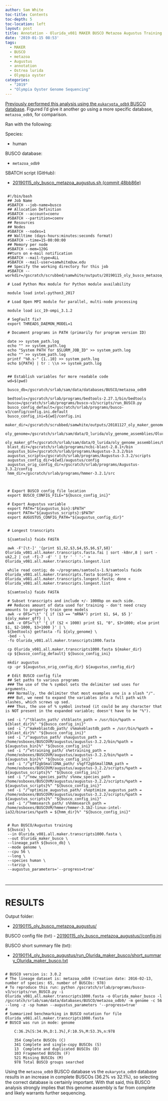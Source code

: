 ```yaml
---
author: Sam White
toc-title: Contents
toc-depth: 5
toc-location: left
layout: post
title: Annotation - Olurida_v081 MAKER BUSCO Metazoa Augustus Training on Mox
date: '2019-01-15 08:53'
tags:
  - MAKER
  - BUSCO
  - metazoa
  - Augustus
  - annotation
  - Ostrea lurida
  - Olympia oyster
categories:
  - "2019"
  - "Olympia Oyster Genome Sequencing"
---
```

[Previously performed this analysis using the ```eukaryota_odb9``` BUSCO database](https://robertslab.github.io/sams-notebook/posts/2019/2019-01-14-Annotation---Olurida_v081-MAKER-BUSCO-Augustus-Training/). Figured I'd give it another go using a more specific database, ```metazoa_odb9```, for comparison.

Ran with the following:

Species:

- human

BUSCO database:

- ```metazoa_odb9```

SBATCH script (GitHub):

- [20190115_oly_busco_metazoa_augustus.sh
 (commit 48bb86e)](https://github.com/RobertsLab/sams-notebook/blob/48bb86e0ca00e5315527a77521b5a2ea2cb616d3/sbatch_scripts/20190115_oly_busco_metazoa_augustus.sh)

 <pre><code>
 #!/bin/bash
 ## Job Name
 #SBATCH --job-name=busco
 ## Allocation Definition
 #SBATCH --account=coenv
 #SBATCH --partition=coenv
 ## Resources
 ## Nodes
 #SBATCH --nodes=1
 ## Walltime (days-hours:minutes:seconds format)
 #SBATCH --time=15-00:00:00
 ## Memory per node
 #SBATCH --mem=120G
 ##turn on e-mail notification
 #SBATCH --mail-type=ALL
 #SBATCH --mail-user=samwhite@uw.edu
 ## Specify the working directory for this job
 #SBATCH --workdir=/gscratch/scrubbed/samwhite/outputs/20190115_oly_busco_metazoa_augustus

 # Load Python Mox module for Python module availability

 module load intel-python3_2017

 # Load Open MPI module for parallel, multi-node processing

 module load icc_19-ompi_3.1.2

 # SegFault fix?
 export THREADS_DAEMON_MODEL=1

 # Document programs in PATH (primarily for program version ID)

 date >> system_path.log
 echo "" >> system_path.log
 echo "System PATH for $SLURM_JOB_ID" >> system_path.log
 echo "" >> system_path.log
 printf "%0.s-" {1..10} >> system_path.log
 echo ${PATH} | tr : \\n >> system_path.log


 ## Establish variables for more readable code
 wd=$(pwd)

 busco_db=/gscratch/srlab/sam/data/databases/BUSCO/metazoa_odb9

 bedtools=/gscratch/srlab/programs/bedtools-2.27.1/bin/bedtools
 busco=/gscratch/srlab/programs/busco-v3/scripts/run_BUSCO.py
 busco_config_default=/gscratch/srlab/programs/busco-v3/config/config.ini.default
 busco_config_ini=${wd}/config.ini
 maker_dir=/gscratch/scrubbed/samwhite/outputs/20181127_oly_maker_genome_annotation
 oly_genome=/gscratch/srlab/sam/data/O_lurida/oly_genome_assemblies/Olurida_v081/Olurida_v081.fa
 oly_maker_gff=/gscratch/srlab/sam/data/O_lurida/oly_genome_assemblies/Olurida_v081/Olurida_v081.maker.all.noseqs.gff
 blast_dir=/gscratch/srlab/programs/ncbi-blast-2.8.1+/bin
 augustus_bin=/gscratch/srlab/programs/Augustus-3.3.2/bin
 augustus_scripts=/gscratch/srlab/programs/Augustus-3.3.2/scripts
 augustus_config_dir=${wd}/augustus/config
 augustus_orig_config_dir=/gscratch/srlab/programs/Augustus-3.3.2/config
 hmm_dir=/gscratch/srlab/programs/hmmer-3.2.1/src



 # Export BUSCO config file location
 export BUSCO_CONFIG_FILE="${busco_config_ini}"

 # Export Augustus variable
 export PATH="${augustus_bin}:$PATH"
 export PATH="${augustus_scripts}:$PATH"
 export AUGUSTUS_CONFIG_PATH="${augustus_config_dir}"


 # Longest transcripts

 ${samtools} faidx FASTA

 awk -F'[\t-]' '{print $1,$2,$3,$4,$5,$6,$7,$8}' Olurida_v081.all.maker.transcripts.fasta.fai | sort -k8nr,8 | sort -uk2,2 | cut -f1-7 -d' ' | tr ' ' '-' > Olurida_v081.all.maker.transcripts.longest.list

 while read contig; do ~/programs/samtools-1.9/samtools faidx Olurida_v081.all.maker.transcripts.fasta $contig >> Olurida_v081.all.maker.transcripts.longest.fasta; done < Olurida_v081.all.maker.transcripts.longest.list

 ${samtools} faidx FASTA

 # Subset transcripts and include +/- 1000bp on each side.
 ## Reduces amount of data used for training - don't need crazy amounts to properly train gene models
 awk -v OFS="\t" '{ if ($3 == "mRNA") print $1, $4, $5 }' ${oly_maker_gff} | \
 awk -v OFS="\t" '{ if ($2 < 1000) print $1, "0", $3+1000; else print $1, $2-1000, $3+1000 }' | \
 ${bedtools} getfasta -fi ${oly_genome} \
 -bed - \
 -fo Olurida_v081.all.maker.transcripts1000.fasta

 cp Olurida_v081.all.maker.transcripts1000.fasta ${maker_dir}
 cp ${busco_config_default} ${busco_config_ini}

 mkdir augustus
 cp -pr ${augustus_orig_config_dir} ${augustus_config_dir}

 # Edit BUSCO config file
 ## Set paths to various programs
 ### The use of the % symbol sets the delimiter sed uses for arguments.
 ### Normally, the delimiter that most examples use is a slash "/".
 ### But, we need to expand the variables into a full path with slashes, which screws up sed.
 ### Thus, the use of % symbol instead (it could be any character that is NOT present in the expanded variable; doesn't have to be "%").

 sed -i "/^tblastn_path/ s%tblastn_path = /usr/bin/%path = ${blast_dir}%" "${busco_config_ini}"
 sed -i "/^makeblastdb_path/ s%makeblastdb_path = /usr/bin/%path = ${blast_dir}%" "${busco_config_ini}"
 sed -i "/^augustus_path/ s%augustus_path = /home/osboxes/BUSCOVM/augustus/augustus-3.2.2/bin/%path = ${augustus_bin}%" "${busco_config_ini}"
 sed -i "/^etraining_path/ s%etraining_path = /home/osboxes/BUSCOVM/augustus/augustus-3.2.2/bin/%path = ${augustus_bin}%" "${busco_config_ini}"
 sed -i "/^gff2gbSmallDNA_path/ s%gff2gbSmallDNA_path = /home/osboxes/BUSCOVM/augustus/augustus-3.2.2/scripts/%path = ${augustus_scripts}%" "${busco_config_ini}"
 sed -i "/^new_species_path/ s%new_species_path = /home/osboxes/BUSCOVM/augustus/augustus-3.2.2/scripts/%path = ${augustus_scripts}%" "${busco_config_ini}"
 sed -i "/^optimize_augustus_path/ s%optimize_augustus_path = /home/osboxes/BUSCOVM/augustus/augustus-3.2.2/scripts/%path = ${augustus_scripts}%" "${busco_config_ini}"
 sed -i "/^hmmsearch_path/ s%hmmsearch_path = /home/osboxes/BUSCOVM/hmmer/hmmer-3.1b2-linux-intel-ia32/binaries/%path = ${hmm_dir}%" "${busco_config_ini}"


 # Run BUSCO/Augustus training
 ${busco} \
 --in Olurida_v081.all.maker.transcripts1000.fasta \
 --out Olurida_maker_busco \
 --lineage_path ${busco_db} \
 --mode genome \
 --cpu 56 \
 --long \
 --species human \
 --tarzip \
 --augustus_parameters='--progress=true'

 </code></pre>


---

# RESULTS

Output folder:

- [20190115_oly_busco_metazoa_augustus/](https://gannet.fish.washington.edu/Atumefaciens/20190115_oly_busco_metazoa_augustus/)

BUSCO config file (txt)
- [20190115_oly_busco_metazoa_augustus//config.ini](https://gannet.fish.washington.edu/Atumefaciens/20190115_oly_busco_metazoa_augustus/config.ini)

BUSCO short summary file (txt):

- [20190114_oly_busco_augustus/run_Olurida_maker_busco/short_summary_Olurida_maker_busco.txt](https://gannet.fish.washington.edu/Atumefaciens/20190115_oly_busco_metazoa_augustus/run_Olurida_maker_busco/short_summary_Olurida_maker_busco.txt)

<pre><code>
# BUSCO version is: 3.0.2
# The lineage dataset is: metazoa_odb9 (Creation date: 2016-02-13, number of species: 65, number of BUSCOs: 978)
# To reproduce this run: python /gscratch/srlab/programs/busco-v3/scripts/run_BUSCO.py -i Olurida_v081.all.maker.transcripts1000.fasta -o Olurida_maker_busco -l /gscratch/srlab/sam/data/databases/BUSCO/metazoa_odb9/ -m genome -c 56 --long -z -sp human --augustus_parameters '--progress=true'
#
# Summarized benchmarking in BUSCO notation for file Olurida_v081.all.maker.transcripts1000.fasta
# BUSCO was run in mode: genome

	C:36.2%[S:34.9%,D:1.3%],F:10.5%,M:53.3%,n:978

	354	Complete BUSCOs (C)
	341	Complete and single-copy BUSCOs (S)
	13	Complete and duplicated BUSCOs (D)
	103	Fragmented BUSCOs (F)
	521	Missing BUSCOs (M)
	978	Total BUSCO groups searched
</code></pre>

Using the ```metazoa_odb9``` BUSCO database vs the ```eukaryota_odb9``` database results in an increase in complete BUSCOs (36.2% vs 32.1%), so selecting the correct database is certainly important. With that said, this BUSCO analysis strongly implies that this genome assembly is far from complete and likely warrants further sequencing.
